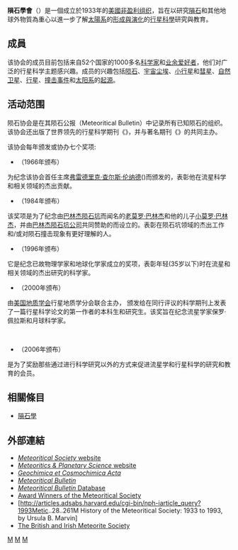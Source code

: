 {{Infobox organization
|name           = Meteoritical Society
|bgcolor        = 
|fgcolor        = 
|image          = Meteoritical Society logo.gif
|image_border   = 
|size           = 
|alt            = 
|caption        = 陨石学会
|map            = 
|msize          = 
|malt           = 
|mcaption       = 
|map2           =
|abbreviation   = 
|motto          = 
|predecessor    =
|successor      =
|formation      = {{Start date and age|1933}}
|extinction     = 
|type           = [[美国|美国]][[非盈利组织|非盈利组织]]
|status         = 有效的
|purpose        = 研究[[隕石|隕石]]和其他地球外物質為重心以進一步了解[[太陽系的形成與演化|太陽系的形成與演化]]的[[行星科學|行星科學]]研究與教育。
*promotes research and education.
*supports young planetary scientists.
*publishes leading journals including Meteoritics and Planetary Science. 
*organizes annual meetings and workshops.
*honors outstanding scientific and service contributions.
*approves all new meteorite names and classifications and records them  in the Meteoritical Bulletin.
|headquarters   = [[美国|美国]][[弗吉尼亚|弗吉尼亚]]{{link-en|弗吉尼亚州尚蒂伊|Chantilly, Virginia}}, 
|location       = 
|coords         = <!-- {{Coord|LAT|LONG|type:landmark|display=inline,title}} --> {{Coord|38|54|32.07|N|77|27|08.09|W|type:VA-US|display=inline,title}}
|region_served  = 全世界各地
|membership     = 900+
|language       = [[英语|英语]]
|general        =
|leader_title   = 
|leader_name    = 米纳克什·瓦德瓦
|leader_title2  = 
|leader_name2   =
|leader_title3  =
|leader_name3   =
|leader_title4  =
|leader_name4   = 
|key_people     =
|main_organ     = '''陨石公报'''（'''Meteoritical Bulleti'''）
|parent_organization = 
|affiliations   = 
|budget         = 
|num_staff      = 
|num_volunteers = 
|website        = {{URL|www.meteoriticalsociety.org/}}
|remarks        = 
|former name    =
}}

'''隕石學會'''（{{lang-en|'''Meteoritical Society'''}}）是一個成立於1933年的[[美國|美國]][[非盈利组织|非盈利组织]]，旨在以研究[[隕石|隕石]]和其他地球外物質為重心以進一步了解[[太陽系|太陽系]]的[[太阳系的形成与演化|形成與演化]]的[[行星科學|行星科學]]研究與教育。

==成員==
该协会的成员目前包括来自52个国家的1000多名[[科学家|科学家]]和[[业余爱好者|业余爱好者]]，他们对广泛的行星科学主题感兴趣。成员的兴趣包括[[陨石|陨石]]、[[宇宙尘埃|宇宙尘埃]]、[[小行星|小行星]]和[[彗星|彗星]]、[[自然卫星|自然卫星]]、[[行星|行星]]、[[撞击事件|撞击事件]]和[[太阳系|太阳系]]的[[太阳系的形成与演化|起源]]。

== 活动范围 ==
陨石协会是在其陨石公报（Meteoritical Bulletin）中记录所有已知陨石的组织。该协会还出版了世界领先的行星科学期刊《{{link-en|陨星学与行星科学|Meteoritics & Planetary Science}}》，并与著名期刊《{{link-en|地球化学与宇宙化学学报|Geochimica et Cosmochimica Acta}}》的{{link-en|地球化学学会|Geochemical Society}}共同主办。

该协会每年颁发或协办七个奖项:

* {{link-en|
'''伦纳德奖章'''|Leonard Medal}}（1966年颁布）

为纪念该协会首任主席[[弗雷德里克·查尔斯·伦纳德|弗雷德里克·查尔斯·伦纳德]]({{lang-en|Frederick C. Leonard}})而颁发的，表彰他在流星科学和相关领域的杰出贡献。

* {{link-en|'''巴林杰奖章'''|Barringer Medal}}（1984年颁布）

该奖项是为了纪念由[[巴林杰陨石坑|巴林杰陨石坑]]而闻名的[[丹尼尔·巴林杰|老莫罗·巴林杰]]和他的儿子[[丹尼尔·巴林杰|小莫罗·巴林杰]]，并由[[巴林杰陨石坑公司|巴林杰陨石坑公司]]共同赞助的而设立的。表彰在陨石坑领域的杰出工作和/或对陨石撞击现象有更好理解的人。

* {{link-en|'''尼尔奖'''|Nier Prize}}（1996年颁布）

它是纪念已故物理学家和地球化学家{{link-en|阿尔弗雷德·奥·卡·尼尔|Alfred O. C. Nier}}成立的奖项，表彰年轻(35岁以下)时在流星和相关领域的杰出研究的科学家。

* '''{{Link-en|保罗·佩拉斯-格雷厄姆·赖德奖|Paul Pellas-Graham Ryder Award}}'''（2000年颁布）

由[[美国地质学会|美国地质学会]]行星地质学分会联合主办， 颁发给在同行评议的科学期刊上发表了一篇行星科学论文的第一作者的本科生和研究生。该奖旨在纪念流星学家保罗·佩拉斯和月球科学家{{Link-en|格雷厄姆·赖德|Graham Ryder}}。

<br />

* '''{{Link-en|陨石学会服务奖|Meteoritical Society's Service Award}}'''（2006年颁布）

是为了奖励那些通过进行科学研究以外的方式来促进流星学和行星科学的研究和教育的会员。

== 相關條目 ==
* [[隕石學|隕石學]]

==外部連結==
*[http://www.meteoriticalsociety.org/ ''Meteoritical Society'' website] {{Wayback|url=http://www.meteoriticalsociety.org/ |date=20180415190137 }}
*[http://meteoritics.org/ ''Meteoritics & Planetary Science'' website]
*[http://gca.wustl.edu/ ''Geochimica et Cosmochimica Acta'']
*[https://web.archive.org/web/20110928045512/http://meteoriticalsociety.org/simple_template.cfm?code=pub_bulletin ''Meteoritical Bulletin'']
*[http://www.lpi.usra.edu/meteor/ ''Meteoritical Bulletin'' Database] {{Wayback|url=http://www.lpi.usra.edu/meteor/ |date=20180109125918 }}
*[https://web.archive.org/web/20120204123348/http://meteoriticalsociety.org/simple_template.cfm?code=home_awardees Award Winners of the Meteoritical Society]
*[http://articles.adsabs.harvard.edu/cgi-bin/nph-iarticle_query?1993Metic..28..261M History of the Meteoritical Society: 1933 to 1993, by Ursula B. Marvin]
*[http://www.bimsociety.org/ The British and Irish Meteorite Society]

{{Planetary defense}}

[[Category:行星科学|M]]
[[Category:科学协会|M]]
[[Category:1933年建立的组织|M]]